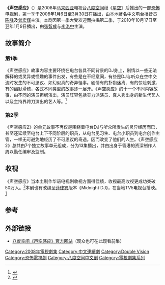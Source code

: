 {{multiple issues|
{{copyedit|time=2018-01-20T09:48:48+00:00}}
{{copypaste|time=2018-01-20T09:48:48+00:00}}
{{non-free|time=2018-01-20T09:48:48+00:00}}
}}
{{infobox television|
  | show_name = 声空感应<br>Goodnight DJ
  | image = 
  | caption = 
  | format = [[驚險|恐怖]] - [[神秘|神秘]]
  | picture_format = 
  | runtime = 約 25 分鐘（每集）
  | creator = 
  | starring = [[曾宏辉|曾宏辉]]<br>[[陈峰_(播音员)|陈峰]]<br>[[张智成|张智成]]<br>[[李洺中|李洺中]]<br>[[谢佳见|谢佳见]]<br>[[童冰玉|童冰玉]]<br>[[谢承伟|谢承伟]]<br>[[许亮宇|许亮宇]]
  | country = [[马来西亚|马来西亚]]
  | network = [[八度空间_(电视台)|八度空间]]
  | first_aired  = 2008年1月6日
  | last_aired   = 2011年3月30日
  | num_seasons  = 2
  | num_episodes = 26
  | website      = http://www.8tv.com.my/Shows/MainHighlight.aspx?MasterID=240&ShowID=259&MenuID=1&TemplateID=1
}}
'''《声空感应》'''（{{lang-en|'''Goodnight DJ'''}}）是2008年[[马来西亚|马来西亚]]电视台[[八度空间_(电视台)|八度空间]]继《[[星空|星空]]》后推出的一部[[恐怖|恐怖]][[电视剧|电视剧]]，第一季于2008年1月6日至3月30日在播出，由本地著名中文电台播音员[[陈峰_(播音员)|陈峰]]及[[曾宏辉|曾宏辉]]主演。本剧因第一季大受欢迎而拍攝第二季，于2010年10月17日至翌年1月9日播出，由[[张智成|张智成]]与[[李洺中|李洺中]]主演。

==故事简介==
===第1季===
《声空感应》故事内容主要环绕在电台各具不同背景的DJ身上，剧情以一些无法解释的或灵异或怪趣的事件出发，有些是在不经意间，有些是DJ与听众在空中交流时发生的不可思议、如幻似真的奇异怪事。剧情有的扑朔迷离、有的惊险刺激、有的幽默滑稽，各式不同类型的故事逐一展开。《声空感应》的十一个不同内容故事，由不同的演员担纲演出，演员阵容包括实力派演员、真人秀出身的新生代艺人以及主持界跨刀演出的艺人等。<ref>{{cite news|title=揭开广播员不可思议经验之谈 迷离悬疑剧《声空感应》|url=http://www.munsangpublishers.com/munsangpoh/2185/w26.html|publisher=民生报|date=第2185期|deadurl=yes|archiveurl=https://web.archive.org/web/20080209171553/http://www.munsangpublishers.com/munsangpoh/2185/w26.html|archivedate=2008-02-09}}</ref>

===第2季===
《声空感应2》的单元故事不再仅是围绕着电台DJ与听众所发生的灵异经历而已，甚至还延续至电台上下不同阶层的职员，从电台见习生、电台小职员到电台创作主管，一样无可避免地经历了不可思议的奇遇，因而改变了他们的人生。《声空感应2》总共由7个独立故事单元组成，分为13集播出，并由出身于香港的资深制作人周以勤任编审及监制。

==收视==
《声空感应》当本土制作华语电视剧收视方面得佳绩，收视最高收视更成功突破50万人。<ref>{{cite news|title=《声空感应》赢佳评 收视率突破50万人次|publisher=城人誌|date=2008-03-13|url=http://www.spotlite.com.my/Article_Show.asp?ArticleID=349|accessdate=2008-07-01|archive-date=2012-03-16|archive-url=https://web.archive.org/web/20120316221344/http://www.spotlite.com.my/Article_Show.asp?ArticleID=349}}</ref>本剧也有改编至[[菲律宾|菲律宾]]版本《Midnight DJ》，在当地TV5电视台播映。[https://web.archive.org/web/20100414010758/http://midnightdj.teambigtop.com/]

==参考==
{{reflist}}

==外部链接==
* [https://web.archive.org/web/20080129122945/http://www.8tv.com.my/Shows/MainHighlight.aspx?MasterID=240&ShowID=259&MenuID=1&TemplateID=1 八度空间《声空感应》官方网站]（观众也可在此观看前集）

[[Category:2008年電視劇集|Category:2008年電視劇集]]
[[Category:中文連續劇|Category:中文連續劇]]
[[Category:Double_Vision|Category:Double Vision]]
[[Category:恐怖電視劇|Category:恐怖電視劇]]
[[Category:八度空间中文剧|Category:八度空间中文剧]]
[[Category:電視劇集系列|Category:電視劇集系列]]